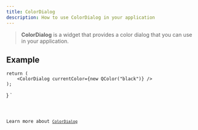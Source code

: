 ```yaml
---
title: ColorDialog
description: How to use ColorDialog in your application
---
```



> **ColorDialog** is a widget that provides a color dialog that you can use in your application.

## Example


    return (
        <ColorDialog currentColor={new QColor("black")} />
    );
}
`

<Code code={ColorDialogExample} title='example_colorDialog.tsx' lang='tsx' />

Learn more about [`ColorDialog`](https://vixen-js.github.io/docs/build-application-vanilla/Advanced-Widgets/QColorDialog)
